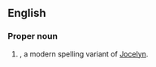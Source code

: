 ==English==

===Proper noun===
{{en-proper noun}}

# {{given name|female|from=Germanic}}, a modern spelling variant of [[Jocelyn]].
